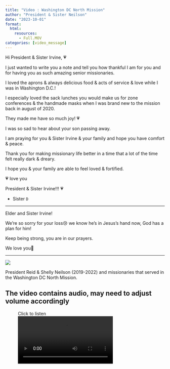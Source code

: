 ```yaml
---
title: "Video : Washington DC North Mission"
author: "President & Sister Neilson"
date: "2023-10-01"
format: 
  html:
    resources:
      - Full.MOV
categories: [video_message]
---
```


Hi President & Sister Irvine, 💗

I just wanted to write you a note and tell you how thankful I am for you and for having you as such amazing senior missionaries.

I loved the aprons & always delicious food & acts of service & love while I was in Washington D.C.!

I especially loved the sack lunches you would make us for zone conferences & the handmade masks when I was brand new to the mission back in august of 2020.

They made me have so much joy! 💗

I was so sad to hear about your son passing away.

I am praying for you & Sister Irvine & your family and hope you have comfort & peace.

Thank you for making missionary life better in a time that a lot of the time felt really dark & dreary.

I hope you & your family are able to feel loved & fortified.

💗 love you

President & Sister Irvine!!! 💗

-   Sister `D`

------------------------------------------------------------------------

Elder and Sister Irvine!

We're so sorry for your loss😢 we know he's in Jesus's hand now, God has a plan for him!

Keep being strong, you are in our prayers.

We love you🤟

------------------------------------------------------------------------

![](Full.jpg)

President Reid & Shelly Neilson (2019-2022) and missionaries that served in the Washington DC North Mission.

::: callout-note
## The video contains audio, may need to adjust volume accordingly
:::

<figure>

<figcaption>Click to listen</figcaption>

<video controls src="Full.MOV">

Your browser does not support the <code>video</code> element.

</video>

</figure>

```{=html}
<script src="https://utteranc.es/client.js"
        repo="https://github.com/spencerirvinereed/blogComment"
        issue-term="pathname"
        theme="github-light"
        crossorigin="anonymous"
        async>
</script>
```
